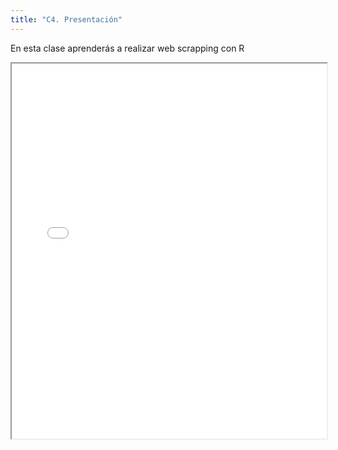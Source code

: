 ```yaml
---
title: "C4. Presentación"
---
```


En esta clase aprenderás a realizar web scrapping con R

<iframe src="presentaciones/clase_4/webscrapping.html" width="100%" height="600px">

</iframe>
